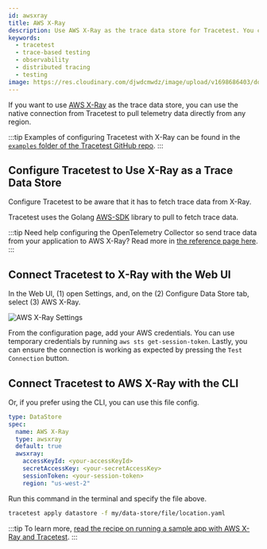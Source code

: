 ```yaml
---
id: awsxray
title: AWS X-Ray
description: Use AWS X-Ray as the trace data store for Tracetest. You can use the native connection from Tracetest to pull telemetry data directly from any region.
keywords:
  - tracetest
  - trace-based testing
  - observability
  - distributed tracing
  - testing
image: https://res.cloudinary.com/djwdcmwdz/image/upload/v1698686403/docs/Blog_Thumbnail_14_rsvkmo.jpg
---
```


If you want to use [AWS X-Ray](https://aws.amazon.com/xray/) as the trace data store, you can use the native connection from Tracetest to pull telemetry data directly from any region.

:::tip
Examples of configuring Tracetest with X-Ray can be found in the [`examples` folder of the Tracetest GitHub repo](https://github.com/kubeshop/tracetest/tree/main/examples).
:::

## Configure Tracetest to Use X-Ray as a Trace Data Store

Configure Tracetest to be aware that it has to fetch trace data from X-Ray.

Tracetest uses the Golang [AWS-SDK](https://aws.amazon.com/sdk-for-go/) library to pull to fetch trace data.

:::tip
Need help configuring the OpenTelemetry Collector so send trace data from your application to AWS X-Ray? Read more in [the reference page here](/configuration/opentelemetry-collector-configuration-file-reference).
:::

## Connect Tracetest to X-Ray with the Web UI

In the Web UI, (1) open Settings, and, on the (2) Configure Data Store tab, select (3) AWS X-Ray.

![AWS X-Ray Settings](../img/configure-awsxray-0.11.3.png)

From the configuration page, add your AWS credentials. You can use temporary credentials by running `aws sts get-session-token`.
Lastly, you can ensure the connection is working as expected by pressing the `Test Connection` button.

## Connect Tracetest to AWS X-Ray with the CLI

Or, if you prefer using the CLI, you can use this file config.

```yaml
type: DataStore
spec:
  name: AWS X-Ray
  type: awsxray
  default: true
  awsxray:
    accessKeyId: <your-accessKeyId>
    secretAccessKey: <your-secretAccessKey>
    sessionToken: <your-session-token>
    region: "us-west-2"
```

Run this command in the terminal and specify the file above.

```bash
tracetest apply datastore -f my/data-store/file/location.yaml
```

:::tip
To learn more, [read the recipe on running a sample app with AWS X-Ray and Tracetest](/examples-tutorials/recipes/running-tracetest-with-aws-x-ray).
:::
